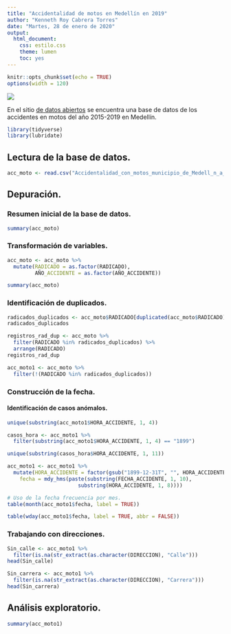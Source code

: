 ```yaml
---
title: "Accidentalidad de motos en Medellín en 2019"
author: "Kenneth Roy Cabrera Torres"
date: "Martes, 28 de enero de 2020"
output: 
  html_document: 
    css: estilo.css
    theme: lumen
    toc: yes
---
```


```r
knitr::opts_chunk$set(echo = TRUE)
options(width = 120)
```

![](accidente_moto.jpeg)



En el sitio [de datos abiertos](https://www.datos.gov.co/Estad-sticas-Nacionales/Accidentalidad-con-motos-municipio-de-Medell-n-a-o/e2kd-e3sz) se encuentra una base
de datos de los accidentes en motos del año 2015-2019 en Medellín.

```r
library(tidyverse)
library(lubridate)
```

## Lectura de la base de datos.

```r

acc_moto <- read.csv("Accidentalidad_con_motos_municipio_de_Medell_n_a_o_2019.csv")
```

## Depuración.

### Resumen inicial de la base de datos.

```r
summary(acc_moto)
```

### Transformación de variables.

```r
acc_moto <- acc_moto %>% 
  mutate(RADICADO = as.factor(RADICADO),
         AÑO_ACCIDENTE = as.factor(AÑO_ACCIDENTE))
```


```r
summary(acc_moto)
```

### Identificación de duplicados.

```r
radicados_duplicados <- acc_moto$RADICADO[duplicated(acc_moto$RADICADO)]
radicados_duplicados
```

```r
registros_rad_dup <- acc_moto %>% 
  filter(RADICADO %in% radicados_duplicados) %>% 
  arrange(RADICADO)
registros_rad_dup
```

```r
acc_moto1 <- acc_moto %>% 
  filter(!(RADICADO %in% radicados_duplicados))
```

### Construcción de la fecha.

#### Identificación de casos anómalos.

```r
unique(substring(acc_moto1$HORA_ACCIDENTE, 1, 4))
```


```r
casos_hora <- acc_moto1 %>% 
  filter(substring(acc_moto1$HORA_ACCIDENTE, 1, 4) == "1899")

unique(substring(casos_hora$HORA_ACCIDENTE, 1, 11))
```

```r
acc_moto1 <- acc_moto1 %>% 
  mutate(HORA_ACCIDENTE = factor(gsub("1899-12-31T", "", HORA_ACCIDENTE)),
    fecha = mdy_hms(paste(substring(FECHA_ACCIDENTE, 1, 10),
                       substring(HORA_ACCIDENTE, 1, 8))))
```

```r
# Uso de la fecha frecuencia por mes.
table(month(acc_moto1$fecha, label = TRUE))
```

```r
table(wday(acc_moto1$fecha, label = TRUE, abbr = FALSE))
```

### Trabajando con direcciones.

```r
Sin_calle <- acc_moto1 %>% 
  filter(is.na(str_extract(as.character(DIRECCION), "Calle")))
head(Sin_calle)
```

```r
Sin_carrera <- acc_moto1 %>% 
  filter(is.na(str_extract(as.character(DIRECCION), "Carrera")))
head(Sin_carrera)
```



## Análisis exploratorio.

```r
summary(acc_moto1)
```


  